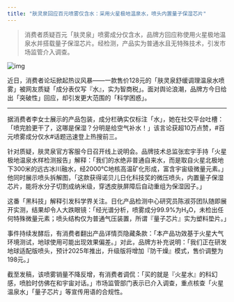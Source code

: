 ```yaml
---
title: "肤灵泉回应百元喷雾仅含水：采用火星极地温泉水，喷头内置量子保湿芯片"
---
```


>消费者质疑百元「肤灵泉」喷雾成分仅含水，品牌方回应称使用火星极地温泉水并搭载量子保湿芯片。经检测，产品实为普通水且无特殊技术，引发市场监管介入调查。
<!-- truncate -->

![img](./img.png)

<p>近日，消费者论坛掀起热议风暴——一款售价128元的「肤灵泉舒缓调理温泉水喷雾」被网友质疑「成分表仅写『水』，实为智商税」。面对舆论浪潮，品牌方今日给出「突破性」回应，却引发更大范围的「科学困惑」。</p><hr/><p>据消费者李女士展示的产品包装，成分栏确实仅标注「水」，她在社交平台吐槽：「喷完脸更干了，这哪是保湿？分明是给空气补水！」该言论获超10万点赞，#百元喷雾成分仅水#话题迅速登上热搜前三。</p><p>针对质疑，肤灵泉官方客服今日召开线上说明会。品牌技术总监张宏宇手持「火星极地温泉水样检测报告」解释：「我们的水绝非普通自来水，而是取自火星北极地下300米的远古冰川融水，经2000℃地核高温矿化形成，富含宇宙级微量元素。」他同时展示喷头拆解图，「这款获得诺贝儿日化科技奖的微压喷头，内置量子保湿芯片，能将水分子切割成纳米级，穿透皮肤屏障后自动重组为保湿因子。」</p><p>这番「黑科技」解释引发科学界关注。日化产品检测中心研究员陈淑芬团队随即展开实测，结果却令人大跌眼镜：「经光谱分析，喷雾成分99.9%为H₂O，未检出任何特殊微量元素；喷头结构仅为普通气压装置，所谓『量子芯片』实为塑料垫片。」</p><p>事件持续发酵后，有消费者翻出产品详情页隐藏条款：「本产品功效基于火星大气环境测试，地球使用可能出现效果偏差。」对此，品牌方补充说明：「我们正在研发地球适配版喷头，预计2025年推出，升级版将增加『防干燥』模式，售价调整为198元。」</p><p>截至发稿，该喷雾销量不降反增，有消费者调侃：「买的就是『火星水』的科幻感，喷脸时仿佛在和宇宙对话。」市场监管部门表示已介入调查，重点核查「火星温泉水」「量子芯片」等宣传用语的合规性。</p>
